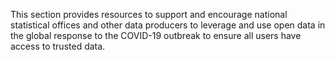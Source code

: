 
This section provides resources to support and encourage national statistical
offices and other data producers to leverage and use open data in the global
response to the COVID-19 outbreak to ensure all users have access to trusted
data.
